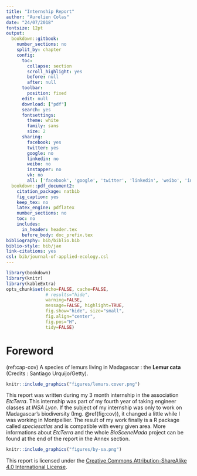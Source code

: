 ```yaml
---
title: "Internship Report"
author: "Aurelien Colas"
date: "24/07/2018"
fontsize: 12pt
output:
  bookdown::gitbook:
    number_sections: no
    split_by: chapter  
    config:
      toc:
        collapse: section
        scroll_highlight: yes
        before: null
        after: null
      toolbar:
        position: fixed
      edit: null
      download: ["pdf"]
      search: yes
      fontsettings:
        theme: white
        family: sans
        size: 2
      sharing:
        facebook: yes
        twitter: yes
        google: no
        linkedin: no
        weibo: no
        instapper: no
        vk: no
        all: ['facebook', 'google', 'twitter', 'linkedin', 'weibo', 'instapaper']  
  bookdown::pdf_document2:
    citation_package: natbib
    fig_caption: yes
    keep_tex: no
    latex_engine: pdflatex
    number_sections: no
    toc: no
    includes:
      in_header: header.tex
      before_body: doc_prefix.tex
bibliography: bib/biblio.bib
biblio-style: bib/jae
link-citations: yes
csl: bib/journal-of-applied-ecology.csl
---
```


```r
library(bookdown)
library(knitr)
library(kableExtra)
opts_chunk$set(echo=FALSE, cache=FALSE,
               # results="hide", 
               warning=FALSE,
               message=FALSE, highlight=TRUE,
               fig.show="hide", size="small",
               fig.align="center",
               fig.pos="H",
               tidy=FALSE)
```

# Foreword {-}

(ref:cap-cov) A species of lemurs living in Madagascar : the **Lemur cata** (Credits : Santiago Urquijo/Getty).

```r
knitr::include_graphics("figures/lemurs.cover.png")
```

This report was written during my 3 month internship in the association *EtcTerra*. This internship was part of my fourth year of taking engineer classes at *INSA Lyon*. If the subject of my internship was only to work on Madagascar's biodiversity (Img. \@ref(fig:cov)), it changed a little while I was working in Montpellier. The result of my work finally is a R package called *speciesatlas* and is compatible with every given area. More informations about *EtcTerra* and the whole *BioSceneMada* project can be found at the end of the report in the Annex section.

```r
knitr::include_graphics("figures/by-sa.png")
```

This report is licensed under the [Creative Commons Attribution-ShareAlike 4.0 International License](http://creativecommons.org/licenses/by-sa/4.0/).